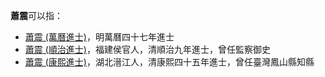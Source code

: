 '''蕭震'''可以指：
* [[蕭震_(萬曆進士)|蕭震 (萬曆進士)]]，明萬曆四十七年進士
* [[蕭震_(順治進士)|蕭震 (順治進士)]]，福建侯官人，清順治九年進士，曾任監察御史
* [[蕭震_(康熙進士)|蕭震 (康熙進士)]]，湖北溍江人，清康熙四十五年進士，曾任臺灣鳳山縣知縣

{{消歧义|Z震|cat=二字蕭姓人名消歧義}}